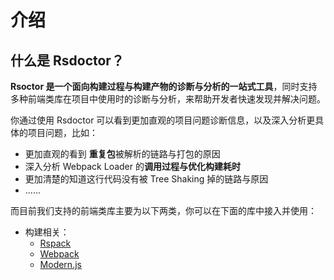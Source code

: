 # 介绍

## 什么是 Rsdoctor？

**Rsoctor 是一个面向构建过程与构建产物的诊断与分析的一站式工具**，同时支持多种前端类库在项目中使用时的诊断与分析，来帮助开发者快速发现并解决问题。

你通过使用 Rsdoctor 可以看到更加直观的项目问题诊断信息，以及深入分析更具体的项目问题，比如：

- 更加直观的看到 **重复包**被解析的链路与打包的原因
- 深入分析 Webpack Loader 的**调用过程与优化构建耗时**
- 更加清楚的知道这行代码没有被 Tree Shaking 掉的链路与原因
- ......

而目前我们支持的前端类库主要为以下两类，你可以在下面的库中接入并使用：

- 构建相关：
  - [Rspack](https://www.rspack.dev)
  - [Webpack](https://webpack.js.org)
  - [Modern.js](https://modernjs.dev/builder)

